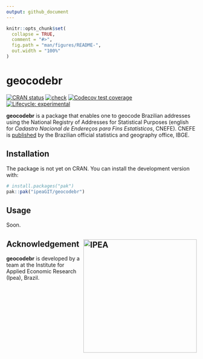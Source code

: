 ```yaml
---
output: github_document
---
```


<!-- README.md is generated from README.Rmd. Please edit that file -->

```r
knitr::opts_chunk$set(
  collapse = TRUE,
  comment = "#>",
  fig.path = "man/figures/README-",
  out.width = "100%"
)
```

# geocodebr

[![CRAN
status](https://www.r-pkg.org/badges/version/geocodebr)](https://CRAN.R-project.org/package=geocodebr)
[![check](https://github.com/ipeaGIT/geocodebr/workflows/check/badge.svg)](https://github.com/ipeaGIT/geocodebr/actions)
[![Codecov test
coverage](https://codecov.io/gh/ipeaGIT/geocodebr/branch/main/graph/badge.svg)](https://app.codecov.io/gh/ipeaGIT/geocodebr?branch=main)
[![Lifecycle:
experimental](https://lifecycle.r-lib.org/articles/figures/lifecycle-experimental.svg)](https://lifecycle.r-lib.org/articles/stages.html) 

**geocodebr** is a package that enables one to geocode Brazilian addresses using
the National Registry of Addresses for Statistical Purposes (english for
*Cadastro Nacional de Endereços para Fins Estatísticos*, CNEFE). CNEFE is
[published](https://www.ibge.gov.br/estatisticas/sociais/populacao/38734-cadastro-nacional-de-enderecos-para-fins-estatisticos.html)
by the Brazilian official statistics and geography office, IBGE.

## Installation

The package is not yet on CRAN. You can install the development version with:

```r
# install.packages("pak")
pak::pak("ipeaGIT/geocodebr")
```

## Usage

Soon.

## Acknowledgement <a href="https://www.ipea.gov.br"><img src="man/figures/ipea_logo.png" alt="IPEA" align="right" width="300"/></a>

**geocodebr** is developed by a team at the Institute for Applied Economic
Research (Ipea), Brazil.
